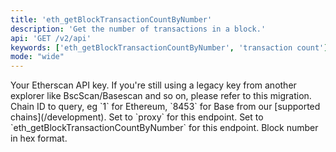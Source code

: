 ```yaml
---
title: 'eth_getBlockTransactionCountByNumber'
description: 'Get the number of transactions in a block.'
api: 'GET /v2/api'
keywords: ['eth_getBlockTransactionCountByNumber', 'transaction count']
mode: "wide"
---
```



  <ParamField query="apikey" type="string">
    Your Etherscan API key. If you're still using a legacy key from another explorer like BscScan/Basescan and so on, please refer to this migration.
  </ParamField>
  <ParamField query="chainid" type="string" default="1">
    Chain ID to query, eg `1` for Ethereum, `8453` for Base from our [supported chains](/development).
  </ParamField>
  <ParamField query="module" type="string" default="proxy">
    Set to `proxy` for this endpoint.
  </ParamField>
  <ParamField query="action" type="string" default="eth_getBlockTransactionCountByNumber">
    Set to `eth_getBlockTransactionCountByNumber` for this endpoint.
  </ParamField>
  <ParamField query="tag" type="string" default="0x10FB78">
    Block number in hex format.
  </ParamField>
